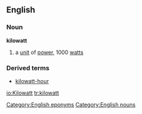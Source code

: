 ==English==
===Noun===
'''kilowatt'''
#a [[unit]] of [[power]], 1000 [[watt]]s
===Derived terms===
*[[kilowatt-hour]]

[[Category:English eponyms]]
[[Category:English nouns]]

[[io:Kilowatt]]
[[tr:kilowatt]]